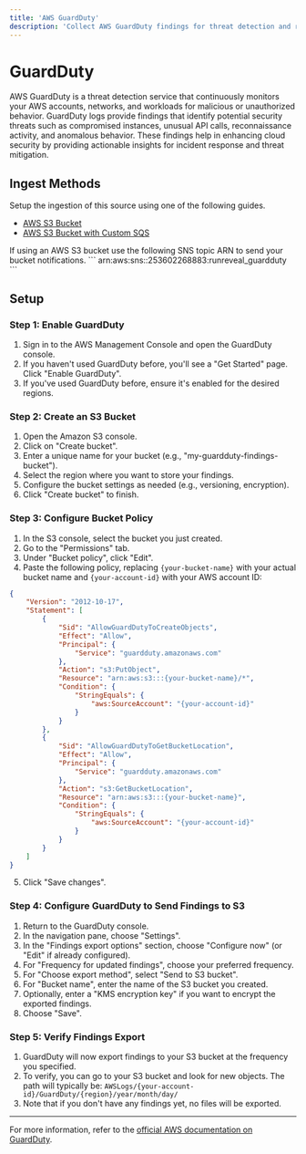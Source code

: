 ```yaml
---
title: 'AWS GuardDuty'
description: 'Collect AWS GuardDuty findings for threat detection and response. Monitor malicious behavior, compromised instances, and anomalous API activity across your AWS environment.'
---
```



# GuardDuty

AWS GuardDuty is a threat detection service that continuously monitors your AWS accounts, networks, and workloads for malicious or unauthorized behavior. GuardDuty logs provide findings that identify potential security threats such as compromised instances, unusual API calls, reconnaissance activity, and anomalous behavior. These findings help in enhancing cloud security by providing actionable insights for incident response and threat mitigation.

## Ingest Methods

Setup the ingestion of this source using one of the following guides.

- [AWS S3 Bucket](/sources/object-storage/s3.mdx)
- [AWS S3 Bucket with Custom SQS](/sources/object-storage/external-s3.mdx)

<Callout type='info'>
If using an AWS S3 bucket use the following SNS topic ARN to send your bucket notifications.
```
arn:aws:sns:<REGION>:253602268883:runreveal_guardduty
```
</Callout>

## Setup

### Step 1: Enable GuardDuty

1. Sign in to the AWS Management Console and open the GuardDuty console.
2. If you haven't used GuardDuty before, you'll see a "Get Started" page. Click "Enable GuardDuty".
3. If you've used GuardDuty before, ensure it's enabled for the desired regions.

### Step 2: Create an S3 Bucket

1. Open the Amazon S3 console.
2. Click on "Create bucket".
3. Enter a unique name for your bucket (e.g., "my-guardduty-findings-bucket").
4. Select the region where you want to store your findings.
5. Configure the bucket settings as needed (e.g., versioning, encryption).
6. Click "Create bucket" to finish.

### Step 3: Configure Bucket Policy

1. In the S3 console, select the bucket you just created.
2. Go to the "Permissions" tab.
3. Under "Bucket policy", click "Edit".
4. Paste the following policy, replacing `{your-bucket-name}` with your actual bucket name and `{your-account-id}` with your AWS account ID:

```json
{
    "Version": "2012-10-17",
    "Statement": [
        {
            "Sid": "AllowGuardDutyToCreateObjects",
            "Effect": "Allow",
            "Principal": {
                "Service": "guardduty.amazonaws.com"
            },
            "Action": "s3:PutObject",
            "Resource": "arn:aws:s3:::{your-bucket-name}/*",
            "Condition": {
                "StringEquals": {
                    "aws:SourceAccount": "{your-account-id}"
                }
            }
        },
        {
            "Sid": "AllowGuardDutyToGetBucketLocation",
            "Effect": "Allow",
            "Principal": {
                "Service": "guardduty.amazonaws.com"
            },
            "Action": "s3:GetBucketLocation",
            "Resource": "arn:aws:s3:::{your-bucket-name}",
            "Condition": {
                "StringEquals": {
                    "aws:SourceAccount": "{your-account-id}"
                }
            }
        }
    ]
}
```

5. Click "Save changes".

### Step 4: Configure GuardDuty to Send Findings to S3

1. Return to the GuardDuty console.
2. In the navigation pane, choose "Settings".
3. In the "Findings export options" section, choose "Configure now" (or "Edit" if already configured).
4. For "Frequency for updated findings", choose your preferred frequency.
5. For "Choose export method", select "Send to S3 bucket".
6. For "Bucket name", enter the name of the S3 bucket you created.
7. Optionally, enter a "KMS encryption key" if you want to encrypt the exported findings.
8. Choose "Save".

### Step 5: Verify Findings Export

1. GuardDuty will now export findings to your S3 bucket at the frequency you specified.
2. To verify, you can go to your S3 bucket and look for new objects. The path will typically be:
   `AWSLogs/{your-account-id}/GuardDuty/{region}/year/month/day/`
3. Note that if you don't have any findings yet, no files will be exported.

---

For more information, refer to the [official AWS documentation on GuardDuty](https://docs.aws.amazon.com/guardduty/latest/ug/what-is-guardduty.html).